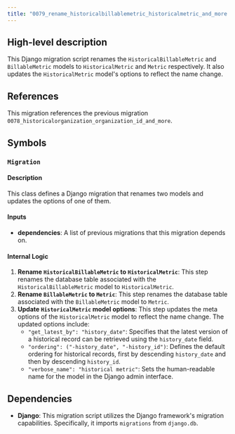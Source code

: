 ```yaml
---
title: "0079_rename_historicalbillablemetric_historicalmetric_and_more.py"
---
```


## High-level description
This Django migration script renames the `HistoricalBillableMetric` and `BillableMetric` models to `HistoricalMetric` and `Metric` respectively. It also updates the `HistoricalMetric` model's options to reflect the name change.

## References
This migration references the previous migration `0078_historicalorganization_organization_id_and_more`.

## Symbols
### `Migration`
#### Description
This class defines a Django migration that renames two models and updates the options of one of them.

#### Inputs
* **dependencies**: A list of previous migrations that this migration depends on.

#### Internal Logic
1. **Rename `HistoricalBillableMetric` to `HistoricalMetric`**: This step renames the database table associated with the `HistoricalBillableMetric` model to `HistoricalMetric`.
2. **Rename `BillableMetric` to `Metric`**: This step renames the database table associated with the `BillableMetric` model to `Metric`.
3. **Update `HistoricalMetric` model options**: This step updates the meta options of the `HistoricalMetric` model to reflect the name change. The updated options include:
    * `"get_latest_by": "history_date"`: Specifies that the latest version of a historical record can be retrieved using the `history_date` field.
    * `"ordering": ("-history_date", "-history_id")`: Defines the default ordering for historical records, first by descending `history_date` and then by descending `history_id`.
    * `"verbose_name": "historical metric"`: Sets the human-readable name for the model in the Django admin interface.

## Dependencies
* **Django**: This migration script utilizes the Django framework's migration capabilities. Specifically, it imports `migrations` from `django.db`.
